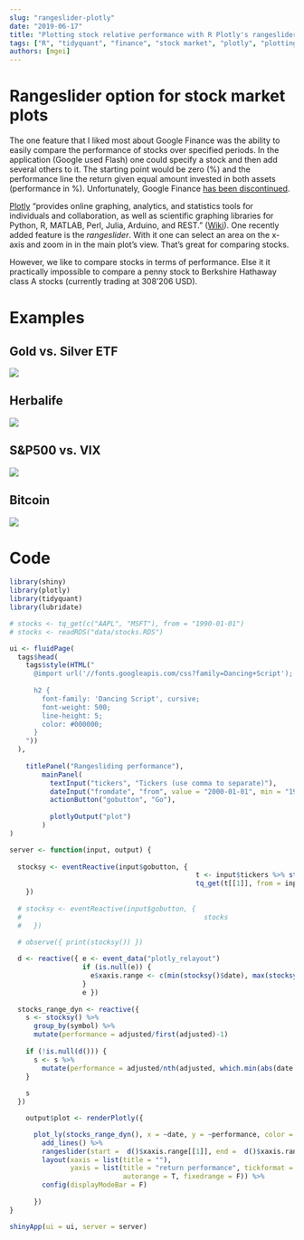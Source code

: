 ```yaml
---
slug: "rangeslider-plotly"
date: "2019-06-17"
title: "Plotting stock relative performance with R Plotly's rangeslider"
tags: ["R", "tidyquant", "finance", "stock market", "plotly", "plotting"]
authors: [mgei]
---
```


# Rangeslider option for stock market plots

The one feature that I liked most about Google Finance was the ability to easily compare the performance of stocks over specified periods. In the application (Google used Flash) one could specify a stock and then add several others to it. The starting point would be zero (%) and the performance line the return given equal amount invested in both assets (performance in %). Unfortunately, Google Finance [has been discontinued](https://www.marketwatch.com/story/google-finance-as-you-know-it-is-going-away-here-is-what-will-remain-2017-09-27).

[Plotly](https://plot.ly/) "provides online graphing, analytics, and statistics tools for individuals and collaboration, as well as scientific graphing libraries for Python, R, MATLAB, Perl, Julia, Arduino, and REST." ([Wiki](https://en.wikipedia.org/wiki/Plotly)). One recently added feature is the *rangeslider*. With it one can select an area on the x-axis and zoom in in the main plot's view. That's great for comparing stocks.

However, we like to compare stocks in terms of performance. Else it it practically impossible to compare a penny stock to Berkshire Hathaway class A stocks (currently trading at 308'206 USD).

# Examples

## Gold vs. Silver ETF

![](/images/post/rangeslider-plotly/gldslv.png)

## Herbalife

![](/images/post/rangeslider-plotly/hbl.png)

## S&P500 vs. VIX

![](/images/post/rangeslider-plotly/spxvix.png)

## Bitcoin

![](/images/post/rangeslider-plotly/btc.png)

# Code

```r
library(shiny)
library(plotly)
library(tidyquant)
library(lubridate)

# stocks <- tq_get(c("AAPL", "MSFT"), from = "1990-01-01")
# stocks <- readRDS("data/stocks.RDS")

ui <- fluidPage(
  tags$head(
    tags$style(HTML("
      @import url('//fonts.googleapis.com/css?family=Dancing+Script');
      
      h2 {
        font-family: 'Dancing Script', cursive;
        font-weight: 500;
        line-height: 5;
        color: #000000;
      }
    "))
  ),
  
    titlePanel("Rangesliding performance"),
        mainPanel(
          textInput("tickers", "Tickers (use comma to separate)"),
          dateInput("fromdate", "from", value = "2000-01-01", min = "1960-01-01", max = Sys.Date()),
          actionButton("gobutton", "Go"),
          
          plotlyOutput("plot")
        )
)

server <- function(input, output) {
  
  stocksy <- eventReactive(input$gobutton, {
                                              t <- input$tickers %>% str_remove_all(" ") %>% str_split(",")
                                              tq_get(t[[1]], from = input$fromdate) #, from = "1990-01-01")
    })
  
  # stocksy <- eventReactive(input$gobutton, {
  #                                             stocks
  #   })
  
  # observe({ print(stocksy()) })

  d <- reactive({ e <- event_data("plotly_relayout")
                  if (is.null(e)) {
                    e$xaxis.range <- c(min(stocksy()$date), max(stocksy()$date))
                  }
                  e })
  
  stocks_range_dyn <- reactive({
    s <- stocksy() %>%
      group_by(symbol) %>%
      mutate(performance = adjusted/first(adjusted)-1)
    
    if (!is.null(d())) {
      s <- s %>%
        mutate(performance = adjusted/nth(adjusted, which.min(abs(date - date(d()$xaxis.range[[1]]))))-1)
    }
    
    s
  })

    output$plot <- renderPlotly({

      plot_ly(stocks_range_dyn(), x = ~date, y = ~performance, color = ~symbol) %>% 
        add_lines() %>%
        rangeslider(start =  d()$xaxis.range[[1]], end =  d()$xaxis.range[[2]], borderwidth = 1) %>% 
        layout(xaxis = list(title = ""), 
               yaxis = list(title = "return performance", tickformat = "%",
                            autorange = T, fixedrange = F)) %>% 
        config(displayModeBar = F)
      
      })
}

shinyApp(ui = ui, server = server)
```
